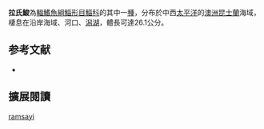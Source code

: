 {{Speciesbox 
| status = NE
| status_system = IUCN3.1
| status_ref = 
| taxon = Liza ramsayi
| authority =  [[Macleay|Macleay]], 1883
| synonyms = *''Gracimugil ramsayi''<br /><small>Macleay, 1883</small>
*''Mugil ramsayi''<br /><small>Macleay, 1883</small>
*''Trachystoma ramsayi''<br /><small>Macleay, 1883</small>
}}
'''拉氏鮻'''為[[輻鰭魚綱|輻鰭魚綱]][[鯔形目|鯔形目]][[鯔科|鯔科]]的其中一[[種|種]]，分布於中西[[太平洋|太平洋]]的[[澳洲|澳洲]][[昆士蘭|昆士蘭]]海域，棲息在沿岸海域、河口、[[潟湖|潟湖]]，體長可達26.1公分。

== 参考文献 ==
{{reflist}}
*{{FishBase_species|genus=Liza|species=ramsayi|year=2012|month=7}}

== 擴展閱讀 == 
{{refbegin}}
{{wikispecies-inline|Liza ramsayi|拉氏鮻}}
{{refend}}
{{Taxonbar|from=Q2024549}}

[[Category:鮻屬|ramsayi]]